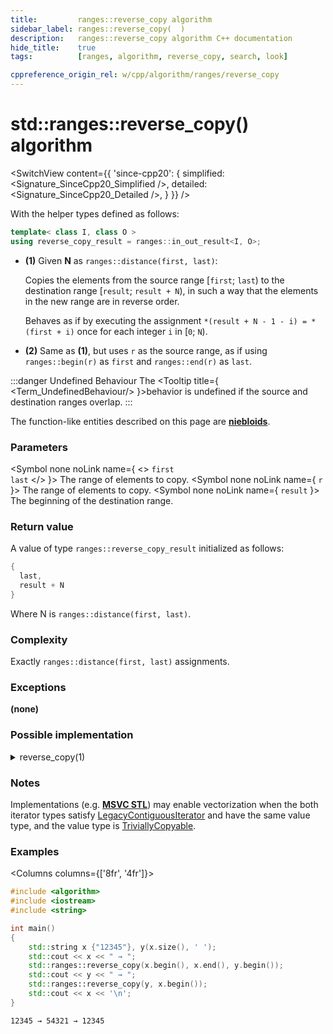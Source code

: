 ```yaml
---
title:         ranges::reverse_copy algorithm
sidebar_label: ranges::reverse_copy(  )
description:   ranges::reverse_copy algorithm C++ documentation
hide_title:    true
tags:          [ranges, algorithm, reverse_copy, search, look]

cppreference_origin_rel: w/cpp/algorithm/ranges/reverse_copy
---
```



<!-- Terms -->


<!----------------- Codes ---------------------->


# std::ranges::reverse_copy() algorithm

<SwitchView content={{
	'since-cpp20': {
		simplified:	<Signature_SinceCpp20_Simplified />,
		detailed:	<Signature_SinceCpp20_Detailed />,
	}
}} />

With the helper types defined as follows:
```cpp
template< class I, class O >
using reverse_copy_result = ranges::in_out_result<I, O>;
```

- **(1)** Given **N** as `ranges::distance(first, last)`:

  Copies the elements from the source range [`first`; `last`) to the destination range [`result`; `result + N`), in such a way that the elements in the new range are in reverse order.

  Behaves as if by executing the assignment `*(result + N - 1 - i) = *(first + i)` once for each integer `i` in [`0`; `N`).

- **(2)** Same as **(1)**, but uses `r` as the source range, as if using `ranges::begin(r)` as `first` and `ranges::end(r)` as `last`.


:::danger Undefined Behaviour
The <Tooltip title={ <Term_UndefinedBehaviour/> }>behavior is undefined</Tooltip> if the source and destination ranges overlap.
:::

The function-like entities described on this page are [**niebloids**](#).

### Parameters

<SymbolTable>

  <Symbol none noLink name={ <> <code>first</code> <br/> <code>last</code> </> }>
    The range of elements to copy.
  </Symbol>
  <Symbol none noLink name={ <code>r</code> }>
    The range of elements to copy.
  </Symbol>
  <Symbol none noLink name={ <code>result</code> }>
    The beginning of the destination range.
  </Symbol>

</SymbolTable>

### Return value

A value of type `ranges::reverse_copy_result` initialized as follows:
```cpp
{
  last,
  result + N
}
```
Where N is `ranges::distance(first, last)`.

### Complexity

Exactly `ranges::distance(first, last)` assignments.

### Exceptions

**(none)**

### Possible implementation

<details>
<summary>reverse_copy(1)</summary>

```cpp
struct reverse_copy_fn
{
    template<std::bidirectional_iterator I, std::sentinel_for<I> S,
             std::weakly_incrementable O>
    requires std::indirectly_copyable<I, O>
    constexpr ranges::reverse_copy_result<I, O>
        operator()(I first, S last, O result) const
    {
        auto ret = ranges::next(first, last);
        for (; last != first; *result = *--last, ++result);
        return {std::move(ret), std::move(result)};
    }

    template<ranges::bidirectional_range R, std::weakly_incrementable O>
    requires std::indirectly_copyable<ranges::iterator_t<R>, O>
    constexpr ranges::reverse_copy_result<ranges::borrowed_iterator_t<R>, O>
        operator()(R&& r, O result) const
    {
        return (*this)(ranges::begin(r), ranges::end(r), std::move(result));
    }
};

inline constexpr reverse_copy_fn reverse_copy {};
```

</details>


### Notes

Implementations (e.g. [**MSVC STL**](https://github.com/microsoft/STL/blob/main/stl/src/vector_algorithms.cpp)) may enable vectorization when the both iterator types
satisfy [LegacyContiguousIterator](/docs/named_req/LegacyContiguousIterator) and have the same value type, and the value type is [TriviallyCopyable](/docs/named_req/TriviallyCopyable).

### Examples

<Columns columns={['8fr', '4fr']}>
<div>

```cpp title='Main.cpp' showLineNumbers
#include <algorithm>
#include <iostream>
#include <string>

int main()
{
    std::string x {"12345"}, y(x.size(), ' ');
    std::cout << x << " → ";
    std::ranges::reverse_copy(x.begin(), x.end(), y.begin());
    std::cout << y << " → ";
    std::ranges::reverse_copy(y, x.begin());
    std::cout << x << '\n';
}
```

</div>
<div>

```plaintext title="Output"
12345 → 54321 → 12345
```

</div>
</Columns>
